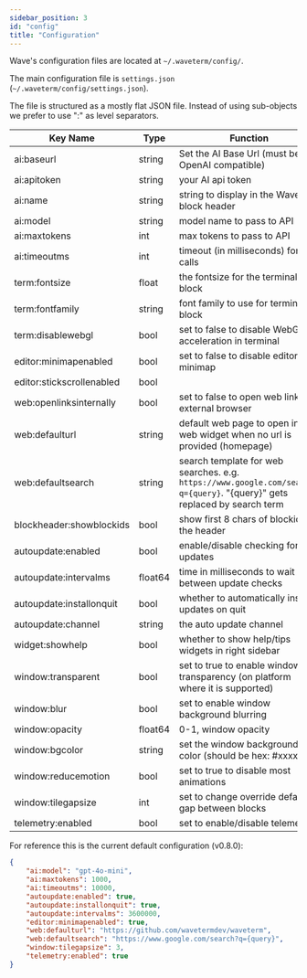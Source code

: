 ```yaml
---
sidebar_position: 3
id: "config"
title: "Configuration"
---
```


Wave's configuration files are located at `~/.waveterm/config/`.

The main configuration file is `settings.json` (`~/.waveterm/config/settings.json`).

The file is structured as a mostly flat JSON file.  Instead of using sub-objects we prefer to
use ":" as level separators.

| Key Name | Type | Function |
|----------|------|----------|
| ai:baseurl | string | Set the AI Base Url (must be OpenAI compatible) |
| ai:apitoken | string | your AI api token |
| ai:name | string | string to display in the Wave AI block header |
| ai:model | string | model name to pass to API |
| ai:maxtokens | int | max tokens to pass to API |
| ai:timeoutms | int | timeout (in milliseconds) for AI calls |
| term:fontsize | float | the fontsize for the terminal block |
| term:fontfamily | string | font family to use for terminal block |
| term:disablewebgl | bool | set to false to disable WebGL acceleration in terminal |
| editor:minimapenabled | bool | set to false to disable editor minimap |
| editor:stickscrollenabled | bool | |
| web:openlinksinternally | bool | set to false to open web links in external browser |
| web:defaulturl | string | default web page to open in the web widget when no url is provided (homepage) |
| web:defaultsearch | string | search template for web searches.  e.g. `https://www.google.com/search?q={query}`.  "\{query}" gets replaced by search term |
| blockheader:showblockids | bool | show first 8 chars of blockid in the header |
| autoupdate:enabled | bool | enable/disable checking for updates |
| autoupdate:intervalms | float64 | time in milliseconds to wait between update checks |
| autoupdate:installonquit | bool | whether to automatically install updates on quit |
| autoupdate:channel | string | the auto update channel |
| widget:showhelp | bool | whether to show help/tips widgets in right sidebar |
| window:transparent | bool | set to true to enable window transparency (on platform where it is supported) |
| window:blur | bool | set to enable window background blurring |
| window:opacity | float64 | 0-1, window opacity |
| window:bgcolor | string | set the window background color (should be hex: #xxxxxx) |
| window:reducemotion | bool | set to true to disable most animations |
| window:tilegapsize | int | set to change override default gap between blocks |
| telemetry:enabled | bool | set to enable/disable telemetry |

For reference this is the current default configuration (v0.8.0):

```json
{
    "ai:model": "gpt-4o-mini",
    "ai:maxtokens": 1000,
    "ai:timeoutms": 10000,
    "autoupdate:enabled": true,
    "autoupdate:installonquit": true,
    "autoupdate:intervalms": 3600000,
    "editor:minimapenabled": true,
    "web:defaulturl": "https://github.com/wavetermdev/waveterm",
    "web:defaultsearch": "https://www.google.com/search?q={query}",
    "window:tilegapsize": 3,
    "telemetry:enabled": true
}
```
